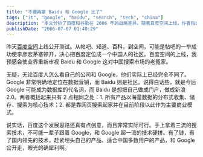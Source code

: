 ```yaml
---
title: "不要再拿 Baidu 和 Google 比了"
tags: ["it", "google", "baidu", "search", "tech", "china"]
description: "本文分析了百度和谷歌在 2006 年的战略差异。随着百度空间上线，作者指出百度已经从单纯的搜索引擎转向社区平台的路线，构建包括贴吧、百度知道、百科和空间在内的社区生态系统。相比之下，谷歌仍然专注于数据营销和纯粹的搜索技术。作者认为百度此举战略精明，避开了与谷歌在核心搜索技术上的正面竞争，转而发展更适合中国用户习惯的社区产品，预示着百度可能成为“新浪 2.0”式的门户，而非单纯的搜索引擎。"
publishDate: "2006-07-07 01:40:29"
---
```


昨天[百度空间](http://hi.baidu.com/)上线公开测试。从帖吧、知道、百科，到空间，可能是帖吧的一举成功使李彦宏茅塞顿开，决心把百度定位成一个中国人的社区。百度空间的上线，我预感会使业界重新审视 Baidu 和 Google 这对中国搜索市场的老冤家。

无疑，无论百度人怎么看自己的公司和 Google，他们实际上已经完全不同了。Google 非常明确地定位在数据营销，而 Baidu 则是社区。说得白话些，就是今后 Google 可能成为数据库的代名词，而 Baidu 是想把自己做成门户，做成新浪 2.0。两者概括起来只有 2 点相同之处：1. 所有产品以海量数据的分布式收集、储存、搜索为核心技术；2. 都是靠网页搜索起家并在目前阶段以此作为主要商业模式。

说实话，百度这个发展思路还真有点创意，而且非常实际可行。手上拿着三流的搜索技术，不可能一辈子跟着 Google，和 Google 超一流的技术硬拼。有了钱，有了国内领先的技术，赶紧埋头自己的产品、适合中国多数用户的产品，和 Google 岔开走，眼光的确犀利啊。
